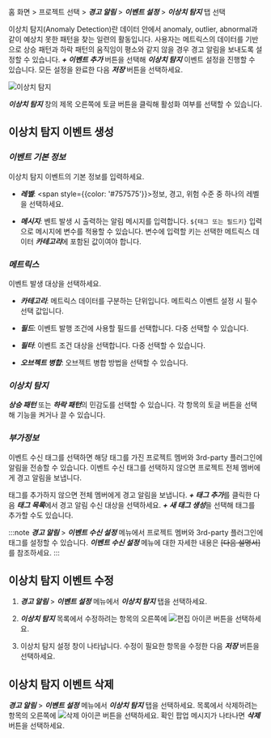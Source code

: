 홈 화면 > 프로젝트 선택 > ***경고 알림*** > ***이벤트 설정*** > ***이상치 탐지*** 탭 선택

이상치 탐지(Anomaly Detection)란 데이터 안에서 anomaly, outlier, abnormal과 같이 예상치 못한 패턴을 찾는 일련의 활동입니다. 사용자는 메트릭스의 데이터를 기반으로 상승 패턴과 하락 패턴의 움직임이 평소와 같지 않을 경우 경고 알림을 보내도록 설정할 수 있습니다. ***+ 이벤트 추가*** 버튼을 선택해 ***이상치 탐지*** 이벤트 설정을 진행할 수 있습니다. 모든 설정을 완료한 다음 ***저장*** 버튼을 선택하세요.

![이상치 탐지](/img/set-event-abnormal.png)

***이상치 탐지*** 창의 제목 오른쪽에 토글 버튼을 클릭해 활성화 여부를 선택할 수 있습니다.

## 이상치 탐지 이벤트 생성

### ***이벤트 기본 정보***

이상치 탐지 이벤트의 기본 정보를 입력하세요.

* ***레벨***: <span style={{color: '#757575'}}>정보</span>, <span class='slow'>경고</span>, <span class='vslow'>위험</span> 수준 중 하나의 레벨을 선택하세요.

* ***메시지***: 벤트 발생 시 출력하는 알림 메시지를 입력합니다. `${태그 또는 필드키}` 입력으로 메시지에 변수를 적용할 수 있습니다. 변수에 입력할 키는 선택한 메트릭스 데이터 ***카테고리***에 포함된 값이여야 합니다.

### ***메트릭스***

이벤트 발생 대상을 선택하세요.

* ***카테고리***: 메트릭스 데이터를 구분하는 단위입니다. 메트릭스 이벤트 설정 시 필수 선택 값입니다.

* ***필드***: 이벤트 발행 조건에 사용할 필드를 선택합니다. 다중 선택할 수 있습니다.

* ***필터***: 이벤트 조건 대상을 선택합니다. 다중 선택할 수 있습니다.

* ***오브젝트 병합***: 오브젝트 병합 방법을 선택할 수 있습니다.

### ***이상치 탐지***

***상승 패턴*** 또는 ***하락 패턴***의 민감도를 선택할 수 있습니다. 각 항목의 토글 버튼을 선택해 기능을 켜거나 끌 수 있습니다.

### ***부가정보***

이벤트 수신 태그를 선택하면 해당 태그를 가진 프로젝트 멤버와 3rd-party 플러그인에 알림을 전송할 수 있습니다. 이벤트 수신 태그를 선택하지 않으면 프로젝트 전체 멤버에게 경고 알림을 보냅니다.

태그를 추가하지 않으면 전체 멤버에게 경고 알림을 보냅니다. ***+ 태그 추가***를 클릭한 다음 ***태그 목록***에서 경고 알림 수신 대상을 선택하세요. ***+ 새 태그 생성***을 선택해 태그를 추가할 수도 있습니다.

:::note
***경고 알림*** > ***이벤트 수신 설정*** 메뉴에서 프로젝트 멤버와 3rd-party 플러그인에 태그를 설정할 수 있습니다. ***이벤트 수신 설정*** 메뉴에 대한 자세한 내용은 ~~[다음 설명서]~~를 참조하세요.
:::

## 이상치 탐지 이벤트 수정

1. ***경고 알림*** > ***이벤트 설정*** 메뉴에서 ***이상치 탐지*** 탭을 선택하세요.

1. ***이상치 탐지*** 목록에서 수정하려는 항목의 오른쪽에 ![편집 아이콘](/img/ico-edit.svg) 버튼을 선택하세요.

1. 이상치 탐지 설정 창이 나타납니다. 수정이 필요한 항목을 수정한 다음 ***저장*** 버튼을 선택하세요.

## 이상치 탐지 이벤트 삭제

 ***경고 알림*** > ***이벤트 설정*** 메뉴에서 ***이상치 탐지*** 탭을 선택하세요. 목록에서 삭제하려는 항목의 오른쪽에 ![삭제 아이콘](/img/ico-trash.svg) 버튼을 선택하세요. 확인 팝업 메시지가 나타나면 ***삭제*** 버튼을 선택하세요.